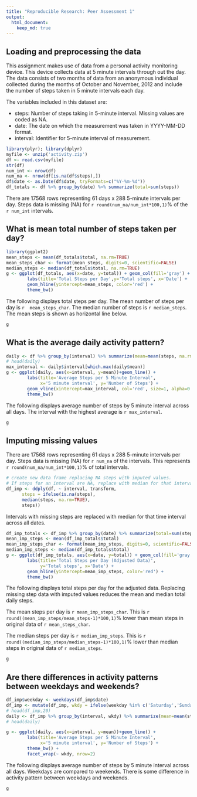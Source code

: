 ```yaml
---
title: "Reproducible Research: Peer Assessment 1"
output: 
  html_document:
    keep_md: true
---
```



## Loading and preprocessing the data

This assignment makes use of data from a personal activity monitoring device. This device collects data at 5 minute intervals through out the day. The data consists of two months of data from an anonymous individual collected during the months of October and November, 2012 and include the number of steps taken in 5 minute intervals each day.

The variables included in this dataset are:

* steps: Number of steps taking in 5-minute interval. Missing values are coded as NA.  
* date: The date on which the measurement was taken in YYYY-MM-DD format.  
* interval: Identifier for 5-minute interval of measurement.  

```r
library(plyr); library(dplyr)
myfile <- unzip('activity.zip')
df <- read.csv(myfile)
str(df)
num_int <- nrow(df)
num_na <- nrow(df[is.na(df$steps),])
df$date <- as.Date(df$date, tryFormats=c("%Y-%m-%d"))
df_totals <- df %>% group_by(date) %>% summarize(total=sum(steps))
```

There are 17568 rows representing 61 days x 288 5-minute intervals per day. Steps data is missing (NA) for `r round(num_na/num_int*100,1)`% of the `r num_int` intervals. 


## What is mean total number of steps taken per day?

```r
library(ggplot2)
mean_steps <- mean(df_totals$total, na.rm=TRUE)
mean_steps_char <- format(mean_steps, digits=0, scientific=FALSE)
median_steps <- median(df_totals$total, na.rm=TRUE)
g <- ggplot(df_totals, aes(x=date, y=total)) + geom_col(fill='gray') +
        labs(title='Total Steps per Day',y='Total steps', x='Date') +
        geom_hline(yintercept=mean_steps, color='red') +
        theme_bw()
```

The following displays total steps per day. The mean number of steps per day is `r  mean_steps_char`. The median number of steps is `r median_steps`. The mean steps is shown as horizontal line below.

```r
g
```


## What is the average daily activity pattern?

```r
daily <- df %>% group_by(interval) %>% summarize(mean=mean(steps, na.rm=TRUE))
# head(daily)
max_interval <- daily$interval[which.max(daily$mean)]
g <- ggplot(daily, aes(x=interval, y=mean))+geom_line() +
        labs(title='Average Steps per 5 Minute Interval',
             x='5 minute interval', y='Number of Steps') +
        geom_vline(xintercept=max_interval, col='red', size=1, alpha=0.5)+
        theme_bw()

```

The following displays average number of steps by 5 minute interval across all days. The interval with the highest average is `r max_interval`.

```r
g
```


## Imputing missing values

There are 17568 rows representing 61 days x 288 5-minute intervals per day. Steps data is missing (NA) for `r num_na` of the intervals. This represents `r round(num_na/num_int*100,1)`% of total intervals.

```r
# create new data frame replacing NA steps with imputed values. 
# If steps for an interval are NA, replace with median for that interval
df_imp <- ddply(df, ~ interval, transform, 
      steps = ifelse(is.na(steps),
      median(steps, na.rm=TRUE),
      steps))
```                           

Intervals with missing steps are replaced with median for that time interval across all dates.

```r
df_imp_totals <- df_imp %>% group_by(date) %>% summarize(total=sum(steps))
mean_imp_steps <- mean(df_imp_totals$total)
mean_imp_steps_char <- format(mean_imp_steps, digits=0, scientific=FALSE)
median_imp_steps <- median(df_imp_totals$total)
g <- ggplot(df_imp_totals, aes(x=date, y=total)) + geom_col(fill='gray') +
        labs(title='Total Steps per Day (Adjusted Data)',
             y='Total steps', x='Date') +
        geom_hline(yintercept=mean_imp_steps, color='red') +
        theme_bw()
```

The following displays total steps per day for the adjusted data. Replacing missing step data with imputed values reduces the mean and median total daily steps.

The mean steps per day is `r mean_imp_steps_char`.
This is `r round((mean_imp_steps/mean_steps-1)*100,1)`% lower than mean
steps in original data of `r mean_steps_char`.

The median steps per day is `r median_imp_steps`. This is `r round((median_imp_steps/median_steps-1)*100,1)`% lower than
median steps in original data of `r median_steps`.

```r
g
```


## Are there differences in activity patterns between weekdays and weekends?

```r
df_imp$weekday <- weekdays(df_imp$date)
df_imp <- mutate(df_imp, wkdy = ifelse(weekday %in% c('Saturday','Sunday'),'weekend', 'weekday'))
# head(df_imp,20)
daily <- df_imp %>% group_by(interval, wkdy) %>% summarize(mean=mean(steps))
# head(daily)

g <- ggplot(daily, aes(x=interval, y=mean))+geom_line() +
        labs(title='Average Steps per 5 Minute Interval',
             x='5 minute interval', y='Number of Steps') +
        theme_bw() +
        facet_wrap(~ wkdy, nrow=2)
```

The following displays average number of steps by 5 minute interval across all days. Weekdays are compared to weekends. There is some difference in activity pattern between weekdays and weekends.

```r
g
```